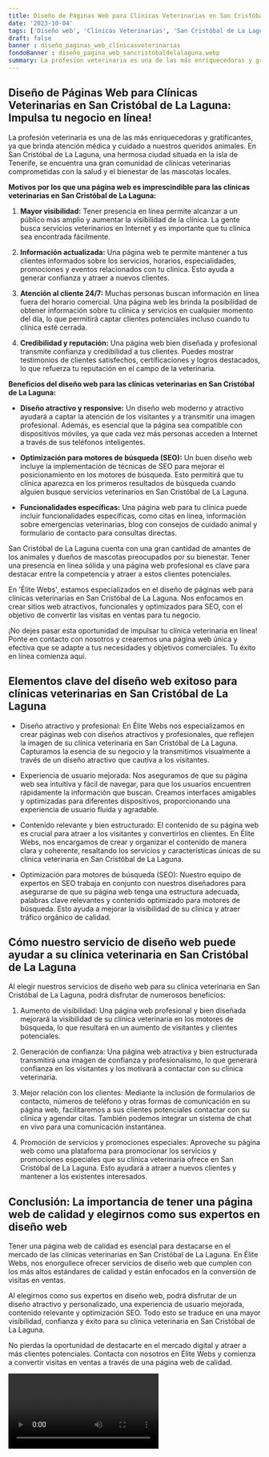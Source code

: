 ```yaml
---
title: Diseño de Páginas Web para Clínicas Veterinarias en San Cristóbal de La Laguna
date: '2023-10-04'
tags: ['Diseño web', 'Clínicas Veterinarias', 'San Cristóbal de La Laguna']
draft: false
banner : diseño_paginas_web_clínicasveterinarias
fondoBanner : diseño_pagina_web_sancristóbaldelalaguna.webp
summary: La profesión veterinaria es una de las más enriquecedoras y gratificantes, ya que brinda atención médica y cuidado a nuestros queridos animales. En San Cristóbal de La Laguna, una hermosa ciudad situada en la isla de Tenerife, se encuentra una gran comunidad de clínicas veterinarias comprometidas con la salud y el bienestar de las mascotas locales.
---
```


## Diseño de Páginas Web para Clínicas Veterinarias en San Cristóbal de La Laguna: Impulsa tu negocio en línea!

La profesión veterinaria es una de las más enriquecedoras y gratificantes, ya que brinda atención médica y cuidado a nuestros queridos animales. En San Cristóbal de La Laguna, una hermosa ciudad situada en la isla de Tenerife, se encuentra una gran comunidad de clínicas veterinarias comprometidas con la salud y el bienestar de las mascotas locales.

**Motivos por los que una página web es imprescindible para las clínicas veterinarias en San Cristóbal de La Laguna:**

1. **Mayor visibilidad:** Tener presencia en línea permite alcanzar a un público más amplio y aumentar la visibilidad de la clínica. La gente busca servicios veterinarios en Internet y es importante que tu clínica sea encontrada fácilmente.

2. **Información actualizada:** Una página web te permite mantener a tus clientes informados sobre los servicios, horarios, especialidades, promociones y eventos relacionados con tu clínica. Esto ayuda a generar confianza y atraer a nuevos clientes.

3. **Atención al cliente 24/7:** Muchas personas buscan información en línea fuera del horario comercial. Una página web les brinda la posibilidad de obtener información sobre tu clínica y servicios en cualquier momento del día, lo que permitirá captar clientes potenciales incluso cuando tu clínica esté cerrada.

4. **Credibilidad y reputación:** Una página web bien diseñada y profesional transmite confianza y credibilidad a tus clientes. Puedes mostrar testimonios de clientes satisfechos, certificaciones y logros destacados, lo que refuerza tu reputación en el campo de la veterinaria.

**Beneficios del diseño web para las clínicas veterinarias en San Cristóbal de La Laguna:**

- **Diseño atractivo y responsive:** Un diseño web moderno y atractivo ayudará a captar la atención de los visitantes y a transmitir una imagen profesional. Además, es esencial que la página sea compatible con dispositivos móviles, ya que cada vez más personas acceden a Internet a través de sus teléfonos inteligentes.

- **Optimización para motores de búsqueda (SEO):** Un buen diseño web incluye la implementación de técnicas de SEO para mejorar el posicionamiento en los motores de búsqueda. Esto permitirá que tu clínica aparezca en los primeros resultados de búsqueda cuando alguien busque servicios veterinarios en San Cristóbal de La Laguna.

- **Funcionalidades específicas:** Una página web para tu clínica puede incluir funcionalidades específicas, como citas en línea, información sobre emergencias veterinarias, blog con consejos de cuidado animal y formulario de contacto para consultas directas.

San Cristóbal de La Laguna cuenta con una gran cantidad de amantes de los animales y dueños de mascotas preocupados por su bienestar. Tener una presencia en línea sólida y una página web profesional es clave para destacar entre la competencia y atraer a estos clientes potenciales.

En 'Élite Webs', estamos especializados en el diseño de páginas web para clínicas veterinarias en San Cristóbal de La Laguna. Nos enfocamos en crear sitios web atractivos, funcionales y optimizados para SEO, con el objetivo de convertir las visitas en ventas para tu negocio.

¡No dejes pasar esta oportunidad de impulsar tu clínica veterinaria en línea! Ponte en contacto con nosotros y crearemos una página web única y efectiva que se adapte a tus necesidades y objetivos comerciales. Tu éxito en línea comienza aquí.

<GifSeo />

<Cta />

## Elementos clave del diseño web exitoso para clínicas veterinarias en San Cristóbal de La Laguna

- Diseño atractivo y profesional: En Élite Webs nos especializamos en crear páginas web con diseños atractivos y profesionales, que reflejen la imagen de su clínica veterinaria en San Cristóbal de La Laguna. Capturamos la esencia de su negocio y la transmitimos visualmente a través de un diseño atractivo que cautiva a los visitantes.

- Experiencia de usuario mejorada: Nos aseguramos de que su página web sea intuitiva y fácil de navegar, para que los usuarios encuentren rápidamente la información que buscan. Creamos interfaces amigables y optimizadas para diferentes dispositivos, proporcionando una experiencia de usuario fluida y agradable.

- Contenido relevante y bien estructurado: El contenido de su página web es crucial para atraer a los visitantes y convertirlos en clientes. En Élite Webs, nos encargamos de crear y organizar el contenido de manera clara y coherente, resaltando los servicios y características únicas de su clínica veterinaria en San Cristóbal de La Laguna.

- Optimización para motores de búsqueda (SEO): Nuestro equipo de expertos en SEO trabaja en conjunto con nuestros diseñadores para asegurarse de que su página web tenga una estructura adecuada, palabras clave relevantes y contenido optimizado para motores de búsqueda. Esto ayuda a mejorar la visibilidad de su clínica y atraer tráfico orgánico de calidad.

## Cómo nuestro servicio de diseño web puede ayudar a su clínica veterinaria en San Cristóbal de La Laguna

Al elegir nuestros servicios de diseño web para su clínica veterinaria en San Cristóbal de La Laguna, podrá disfrutar de numerosos beneficios:

1. Aumento de visibilidad: Una página web profesional y bien diseñada mejorará la visibilidad de su clínica veterinaria en los motores de búsqueda, lo que resultará en un aumento de visitantes y clientes potenciales.

2. Generación de confianza: Una página web atractiva y bien estructurada transmitirá una imagen de confianza y profesionalismo, lo que generará confianza en los visitantes y los motivará a contactar con su clínica veterinaria.

3. Mejor relación con los clientes: Mediante la inclusión de formularios de contacto, números de teléfono y otras formas de comunicación en su página web, facilitaremos a sus clientes potenciales contactar con su clínica y agendar citas. También podemos integrar un sistema de chat en vivo para una comunicación instantánea.

4. Promoción de servicios y promociones especiales: Aproveche su página web como una plataforma para promocionar los servicios y promociones especiales que su clínica veterinaria ofrece en San Cristóbal de La Laguna. Esto ayudará a atraer a nuevos clientes y mantener a los existentes interesados.

## Conclusión: La importancia de tener una página web de calidad y elegirnos como sus expertos en diseño web

Tener una página web de calidad es esencial para destacarse en el mercado de las clínicas veterinarias en San Cristóbal de La Laguna. En Élite Webs, nos enorgullece ofrecer servicios de diseño web que cumplen con los más altos estándares de calidad y están enfocados en la conversión de visitas en ventas.

Al elegirnos como sus expertos en diseño web, podrá disfrutar de un diseño atractivo y personalizado, una experiencia de usuario mejorada, contenido relevante y optimización SEO. Todo esto se traduce en una mayor visibilidad, confianza y éxito para su clínica veterinaria en San Cristóbal de La Laguna.

No pierdas la oportunidad de destacarte en el mercado digital y atraer a más clientes potenciales. Contacta con nosotros en Élite Webs y comienza a convertir visitas en ventas a través de una página web de calidad.

<Video />

<CtaBot job='Clínicas Veterinarias' city='San Cristóbal de La Laguna'/>

<Gmaps query='San Cristóbal de La Laguna+españa+maps' />